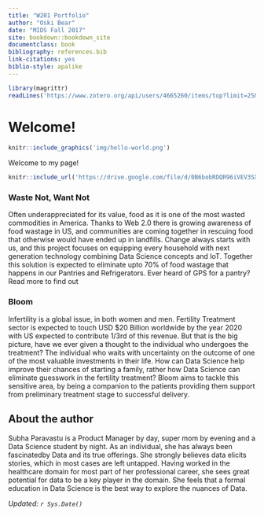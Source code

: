 ```yaml
---
title: "W201 Portfolio"
author: "Oski Bear"
date: "MIDS Fall 2017"
site: bookdown::bookdown_site
documentclass: book
bibliography: references.bib
link-citations: yes
biblio-style: apalike
---
```


<!-- This won't be displayed but it will initialize your R session. Add any R libraries you need here. -->
```r
library(magrittr)
readLines('https://www.zotero.org/api/users/4665260/items/top?limit=25&format=bibtex&key=xGE0w4I04fwYAHZXMdteP7HY&v=1') %>% writeLines('references.bib')

```


# Welcome! {-}

<!-- You can include images saved within your repo... -->
```r
knitr::include_graphics('img/hello-world.png')
```
Welcome to my page!

<!-- Below this line is just examples of how you can embed video from Google Drive. First you have to enable sharing, then just get the object ID which is that long string between d/ and /preview and will also be appended to any sharing link you generate for your video. -->
<p>
```r
knitr::include_url('https://drive.google.com/file/d/0B6bobRDQR96iVEV3SXJJal9CczQ/preview')
```

### Waste Not, Want Not {-}

Often underappreciated for its value, food as it is one of the most wasted commodities in America. Thanks to Web 2.0 there is growing awareness of food wastage in US, and communities are coming together in rescuing food that otherwise would have ended up in landfills. Change always starts with us, and this project focuses on equipping every household with next generation technology combining Data Science concepts and IoT. Together this solution is expected to eliminate upto 70% of food wastage that happens in our Pantries and Refrigerators. Ever heard of GPS for a pantry? Read more to find out

  
### Bloom {-}

Infertility is a global issue, in both women and men. Fertility Treatment sector is expected to touch USD $20 Billion worldwide by the year 2020 with US expected to contribute 1/3rd of this revenue. But that is the big picture, have we ever given a thought to the individual who undergoes the treatment? The individual who waits with uncertainty on the outcome of one of the most valuable investments in their life. How can Data Science help improve their chances of starting a family, rather how Data Science can eliminate guesswork in the fertility treatment? Bloom aims to tackle this sensitive area, by being a companion to the patients providing them support from preliminary treatment stage to successful delivery.

## About the author {-}

Subha Paravastu is a Product Manager by day, super mom by evening and a Data Science student by night. As an individual, she has always been fascinatedby Data and its true offerings. She strongly believes data elicits stories, which in most cases are left untapped. Having worked in the healthcare domain for most part of her professional career, she sees great potential for data to be a key player in the domain. She feels that a formal education in Data Science is the best way to explore the  nuances of Data.  

*Updated: `r Sys.Date()`*
